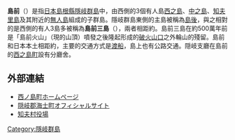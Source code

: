 {{Infobox islands
| name             = 島前
| native name      = 島前
| native name link = 
| native_name_lang = ja
| image name       = 
| image size       = 
| image caption    = 
| image alt        = 
| map              = Japan
| map_alt          = 
| map_width        = 
| map_caption      = 島前的位置
| map_relief       = 
| map_mark         = Cercle rouge 100%.svg
| map_mark_width   = 7
| label            = 
| label_position   = 
| coordinates      = {{coord|36|04|N|133|03|E|type:isle_scale:2000000|display=inline,title}}
| location         = [[東亞|東亞]]
| archipelago      = [[隱岐群島|隱岐群島]]
| waterbody        = [[日本海|日本海]]
| total islands    = 
| major islands    = [[西之島_(隱岐群島)|西之島]]、[[中之島_(島根縣)|中之島]]、[[知夫里島|知夫里島]]
| area km2         = 103.1
| length km        = 
| width km         = 
| coastline km     = 
| elevation m      = 451.7
| highest mount    = {{tsl|ja|焼火山|燒火山}}
| country          = {{JPN}}
| country admin divisions title 1    = [[日本行政區劃|縣]]
| country admin divisions 1          = [[島根縣|島根縣]]
| country admin divisions title 2    = [[郡_(日本)|郡]]
| country admin divisions 2          = [[隱岐郡|隱岐郡]]
| country capital type               = 
| country capital                    = 
| country largest city type          = 
| country largest city               = 
| country capital and largest city   = 
| country largest city population    = 
| country leader title               = 
| country leader name                = 
| demonym          = 
| population       = 5,843
| population as of = 2017
| population footnotes = [[推計人口|推計人口]]
| density km2      = 
| ethnic groups    = 
}}
'''島前'''（{{jpn|j=島前|hg=どうぜん|rm=Dōzen}}）是指[[日本|日本]][[島根縣|島根縣]][[隱岐群島|隱岐群島]]中，由西側的3個有人島[[西之島_(隱岐群島)|西之島]]、[[中之島_(島根縣)|中之島]]、[[知夫里島|知夫里島]]及其附近的[[無人島|無人島]]組成的子群島。隱岐群島東側的主島被稱為[[島後|島後]]，與之相對的是西側的有人3島多被稱為'''島前三島'''（{{lang-ja|島前三島}}），兩者相距約{{convert|12|km|nmi}}。島前三島在約500萬年前是「島前火山」（現{{tsl|ja|焼火山|燒火山}}的山頂）噴發之後隆起形成的[[破火山口|破火山口]]之外輪山的殘留。島前和日本本土相距約{{convert|45|km|nmi}}，主要的交通方式是[[渡船|渡船]]，島上也有公路交通。隠岐支廳在島前的[[西之島町|西之島町]]設有分廳舍。

== 外部連結 ==
* [http://www.town.nishinoshima.shimane.jp/ 西ノ島町ホームページ] {{Wayback|url=http://www.town.nishinoshima.shimane.jp/ |date=20210222092740 }}
* [http://www.town.ama.shimane.jp/ 隠岐郡海士町オフィシャルサイト] {{Wayback|url=http://www.town.ama.shimane.jp/ |date=20210213074733 }}
* [https://web.archive.org/web/20161205053243/http://chibu-vill.com/ 知夫村役場]
[[Category:隱岐群島|Category:隱岐群島]]